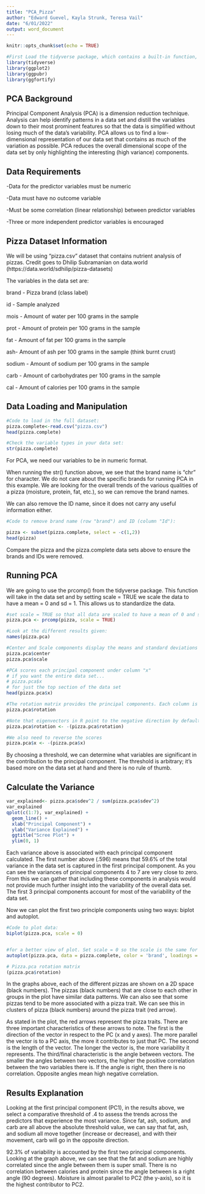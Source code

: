 ```yaml
---
title: "PCA_Pizza"
author: "Edward Guevel, Kayla Strunk, Teresa Vail"
date: "6/01/2022"
output: word_document
---
```


```r

knitr::opts_chunk$set(echo = TRUE)

#First Load the tidyverse package, which contains a built-in function, prcomp(), that runs PCA analysis. 
library(tidyverse)
library(ggplot2)
library(ggpubr)
library(ggfortify)
```

## PCA Background
Principal Component Analysis (PCA) is a dimension reduction technique. Analysis can help identify patterns in a data set and distill the variables down to their most prominent features so that the data is simplified without losing much of the data’s variability. PCA allows us to find a low-dimensional representation of our data set that contains as much of the variation as possible. PCA reduces the overall dimensional scope of the data set by only highlighting the interesting (high variance) components. 

## Data Requirements

-Data for the predictor variables must be numeric

-Data must have no outcome variable

-Must be some correlation (linear relationship) between predictor variables

-Three or more independent predictor variables is encouraged

## Pizza Dataset Information
We will be using "pizza.csv" dataset that contains nutrient analysis of pizzas. Credit goes to Dhilip Subramanian on data.world (https://data.world/sdhilip/pizza-datasets)  

The variables in the data set are:

brand - Pizza brand (class label)

id - Sample analyzed

mois - Amount of water per 100 grams in the sample

prot - Amount of protein per 100 grams in the sample

fat - Amount of fat per 100 grams in the sample

ash- Amount of ash per 100 grams in the sample (think burnt crust)

sodium - Amount of sodium per 100 grams in the sample

carb - Amount of carbohydrates per 100 grams in the sample

cal - Amount of calories per 100 grams in the sample


## Data Loading and Manipulation 

```r
#Code to load in the full dataset:
pizza.complete<-read.csv("pizza.csv")
head(pizza.complete)

#Check the variable types in your data set:
str(pizza.complete)
```


For PCA, we need our variables to be in numeric format. 

When running the str() function above, we see that the brand name is "chr" for character. We do not care about the specific brands for running PCA in this example. We are looking for the overall trends of the various qualities of a pizza (moisture, protein, fat, etc.), so we can remove the brand names. 

We can also remove the ID name, since it does not carry any useful information either. 

```r
#Code to remove brand name (row "brand") and ID (column "Id"):

pizza <- subset(pizza.complete, select = -c(1,2))
head(pizza)

```
Compare the pizza and the pizza.complete data sets above to ensure the brands and IDs were removed. 


## Running PCA
We are going to use the prcomp() from the tidyverse package. This function will take in the data set and by setting scale = TRUE we scale the data to have a mean = 0 and sd = 1. This allows us to standardize the data. 
```r
#set scale = TRUE so that all data are scaled to have a mean of 0 and sd=1 before calculating principle components
pizza.pca <- prcomp(pizza, scale = TRUE)

#Look at the different results given:
names(pizza.pca)

#Center and Scale components display the means and standard deviations of the variables that were used for scaling prior to implementing PCA. 
pizza.pca$center
pizza.pca$scale

#PCA scores each principal component under column "x"
# if you want the entire data set...
# pizza.pca$x
# for just the top section of the data set
head(pizza.pca$x)

#The rotation matrix provides the principal components. Each column is a principle component, and each row is the variable. The more a number is further away from 0, the more that variable contributes to the principle component.
pizza.pca$rotation

#Note that eigenvectors in R point to the negative direction by default. Therefore we must multiply our results by -1.
pizza.pca$rotation <- -(pizza.pca$rotation)

#We also need to reverse the scores
pizza.pca$x <- -(pizza.pca$x)


```

By choosing a threshold, we can determine what variables are significant in the contribution to the principal component. The threshold is arbitrary; it's based more on the data set at hand and there is no rule of thumb. 

## Calculate the Variance
```r

var_explained<- pizza.pca$sdev^2 / sum(pizza.pca$sdev^2)
var_explained
qplot(c(1:7), var_explained) + 
  geom_line() + 
  xlab("Principal Component") + 
  ylab("Variance Explained") +
  ggtitle("Scree Plot") +
  ylim(0, 1)
```


Each variance above is associated with each principal component calculated. The first number above (.596) means that 59.6% of the total variance in the data set is captured in the first principal component. As you can see the variances of principal components 4 to 7 are very close to zero. From this we can gather that including these components in analysis would not provide much further insight into the variability of the overall data set. The first 3 principal components account for most of the variability of the data set. 

Now we can plot the first two principle components using two ways: biplot and autoplot.  

```r
#Code to plot data:
biplot(pizza.pca, scale = 0) 


#for a better view of plot. Set scale = 0 so the scale is the same for both biplot and autoplot. 
autoplot(pizza.pca, data = pizza.complete, color = 'brand', loadings = TRUE, loadings.label = TRUE, scale = 0 )

# Pizza.pca rotation matrix
(pizza.pca$rotation)
```
In the graphs above, each of the different pizzas are shown on a 2D space (black numbers). The pizzas (black numbers) that are close to each other in groups in the plot have similar data patterns. We can also see that some pizzas tend to be more associated with a pizza trait. We can see this in clusters of pizza (black numbers) around the pizza trait (red arrow). 

As stated in the plot, the red arrows represent the pizza traits. There are three important characteristics of these arrows to note. The first is the direction of the vector in respect to the PC (x and y axes). The more parallel the vector is to a PC axis, the more it contributes to just that PC. The second is the length of the vector. The longer the vector is, the more variability it represents. The third/final characteristic is the angle between vectors. The smaller the angles between two vectors, the higher the positive correlation between the two variables there is. If the angle is right, then there is no correlation. Opposite angles mean high negative correlation. 

## Results Explanation 

Looking at the first principal component (PC1), in the results above, we select a comparative threshold of .4 to assess the trends across the predictors that experience the most variance. Since fat, ash, sodium, and carb are all above the absolute threshold value, we can say that fat, ash, and sodium all move together (increase or decrease), and with their movement, carb will go in the opposite direction. 

92.3% of variability is accounted by the first two principal components. Looking at the graph above, we can see that the fat and sodium are highly correlated since the angle between them is super small. There is no correlation between calories and protein since the angle between is a right angle (90 degrees). Moisture is almost parallel to PC2 (the y-axis), so it is the highest contributor to PC2. 

